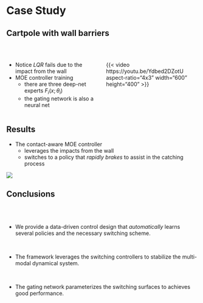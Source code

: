 # Case Study

## {background-video="contents/assets/cartpole-firefox.mp4" background-size="contain" background-video-muted="true"
background-video-loop="true"}


## Cartpole with wall barriers

<br/>

::::{.columns}

:::{.column width=50%}

:::{.fragment .fade-in fragment-index=1}
* Notice *LQR* fails due to the impact from the wall
* MOE controller training
    + there are three deep-net experts $F_i(x;\theta_i)$
    + the gating network is also a neural net

:::
:::

:::{.column width=50%}

:::{.fragment .fade-in fragment-index=0}
<!-- {{< video contents/assets/cartpole_oneController.mp4 aspect-ratio="4x3" width="600" >}} -->
{{< video https://youtu.be/Ydbed2DZotU
    aspect-ratio="4x3" width="600" height="400" >}}
:::

:::
::::


<!-- :::{.fragment .fade-in fragment-index=2}
{{< video contents/assets/moeController.mp4 width="900" height="650" >}}
::: -->



## {background-video="contents/assets/cartpole_hardware.mp4" background-size="contain" background-video-muted="true"
background-video-loop="true"}

## Results 

* The contact-aware MOE controller  
    + leverages the impacts from the wall
    + switches to a policy that *rapidly brakes* to assist in the catching process

![](contents/assets/moe_traj_control.jpg){fig-align="center"}


## Conclusions

<br/>
<br/>

* We provide a data-driven control design that *automatically* learns several policies and the necessary switching scheme. 

<br>

* The framework leverages the switching controllers to stabilize the multi-modal dynamical system. 

<br>

* The gating network parameterizes the switching surfaces to achieves good performance.
